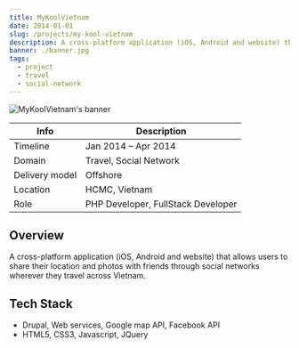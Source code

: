 ```yaml
---
title: MyKoolVietnam
date: 2014-01-01
slug: /projects/my-kool-vietnam
description: A cross-platform application (iOS, Android and website) that allows users to share their location and photos with friends through social networks wherever they travel across Vietnam.
banner: ./banner.jpg
tags:
  - project
  - travel
  - social-network
---
```


![MyKoolVietnam's banner](./banner.jpg)

| Info           | Description                        |
| -------------- | ---------------------------------- |
| Timeline       | Jan 2014 – Apr 2014                |
| Domain         | Travel, Social Network             |
| Delivery model | Offshore                           |
| Location       | HCMC, Vietnam                      |
| Role           | PHP Developer, FullStack Developer |

## Overview

A cross-platform application (iOS, Android and website) that allows users to share their location and photos with friends through social networks wherever they travel across Vietnam.

## Tech Stack

- Drupal, Web services, Google map API, Facebook API
- HTML5, CSS3, Javascript, JQuery
